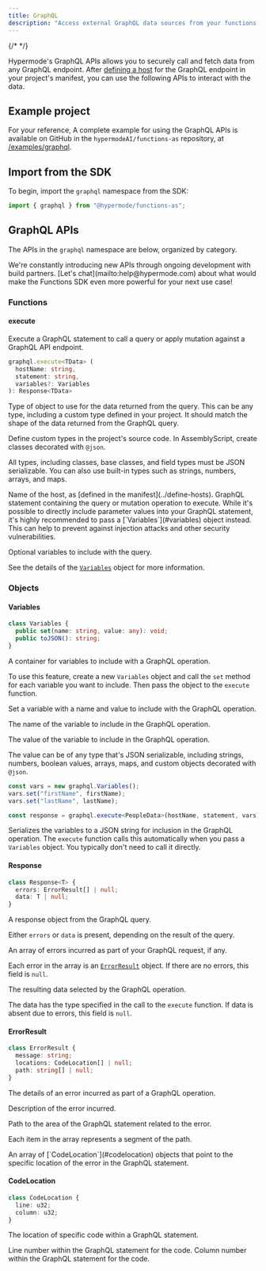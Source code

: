 ```yaml
---
title: GraphQL
description: "Access external GraphQL data sources from your functions."
---
```


{/* <!-- vale Google.Headings = NO --> */}

Hypermode's GraphQL APIs allows you to securely call and fetch data from any GraphQL endpoint.
After [defining a host](../define-hosts) for the GraphQL endpoint in your project's manifest,
you can use the following APIs to interact with the data.

## Example project

For your reference, A complete example for using the GraphQL APIs is available on GitHub in the
`hypermodeAI/functions-as` repository, at [/examples/graphql](https://github.com/hypermodeAI/functions-as/tree/main/examples/graphql).

## Import from the SDK

To begin, import the `graphql` namespace from the SDK:

<CodeGroup>

```ts AssemblyScript
import { graphql } from "@hypermode/functions-as";
```

</CodeGroup>

## GraphQL APIs

The APIs in the `graphql` namespace are below, organized by category.

<Tip>
  We're constantly introducing new APIs through ongoing development with build
  partners. [Let's chat](mailto:help@hypermode.com) about what would make the
  Functions SDK even more powerful for your next use case!
</Tip>

### Functions

#### execute

Execute a GraphQL statement to call a query or apply mutation against a GraphQL API endpoint.

<CodeGroup>

```ts AssemblyScript
graphql.execute<TData> (
  hostName: string,
  statement: string,
  variables?: Variables
): Response<TData>
```

</CodeGroup>

<ResponseField name="TData" type="Type" required>
  Type of object to use for the data returned from the query.
  This can be any type, including a custom type defined in your project.
  It should match the shape of the data returned from the GraphQL query.

<Tip>

Define custom types in the project's source code.
In AssemblyScript, create classes decorated with `@json`.

All types, including classes, base classes, and field types must be JSON serializable.
You can also use built-in types such as strings, numbers, arrays, and maps.

</Tip>

</ResponseField>

<ResponseField name="hostName" type="string" required>
  Name of the host, as [defined in the manifest](../define-hosts).
</ResponseField>

<ResponseField name="statement" type="string" required>
  GraphQL statement containing the query or mutation operation to execute.

<Warning>
  While it's possible to directly include parameter values into your GraphQL
  statement, it's highly recommended to pass a [`Variables`](#variables) object
  instead. This can help to prevent against injection attacks and other security
  vulnerabilities.
</Warning>

</ResponseField>

<ResponseField name="variables" type="Variables">

Optional variables to include with the query.

See the details of the [`Variables`](#variables) object for more information.

</ResponseField>

### Objects

#### Variables

<CodeGroup>

```ts AssemblyScript
class Variables {
  public set(name: string, value: any): void;
  public toJSON(): string;
}
```

</CodeGroup>

A container for variables to include with a GraphQL operation.

To use this feature, create a new `Variables` object and call the `set` method
for each variable you want to include. Then pass the object to the `execute` function.

<ResponseField name="set(name, value)">

Set a variable with a name and value to include with the GraphQL operation.

<Accordion title="Parameters">

<ResponseField name="name" type="string" required>
  The name of the variable to include in the GraphQL operation.
</ResponseField>

<ResponseField name="value" type="any" required>

The value of the variable to include in the GraphQL operation.

The value can be of any type that's JSON serializable, including strings, numbers,
boolean values, arrays, maps, and custom objects decorated with `@json`.

</ResponseField>

</Accordion>

<Accordion title="Example">

<CodeGroup>

```ts AssemblyScript
const vars = new graphql.Variables();
vars.set("firstName", firstName);
vars.set("lastName", lastName);

const response = graphql.execute<PeopleData>(hostName, statement, vars);
```

</CodeGroup>

</Accordion>

</ResponseField>

<ResponseField name="toJSON()" type="string">

Serializes the variables to a JSON string for inclusion in the GraphQL
operation. The `execute` function calls this automatically when you pass a
`Variables` object. You typically don't need to call it directly.

</ResponseField>

#### Response

<CodeGroup>

```ts AssemblyScript
class Response<T> {
  errors: ErrorResult[] | null;
  data: T | null;
}
```

</CodeGroup>

A response object from the GraphQL query.

Either `errors` or `data` is present, depending on the result of the query.

<ResponseField name="errors" type="ErrorResult[]">

An array of errors incurred as part of your GraphQL request, if any.

Each error in the array is an [`ErrorResult`](#errorresult) object.
If there are no errors, this field is `null`.

</ResponseField>

<ResponseField name="data" type="T">

The resulting data selected by the GraphQL operation.

The data has the type specified in the call to the `execute` function.
If data is absent due to errors, this field is `null`.

</ResponseField>

#### ErrorResult

<CodeGroup>

```ts AssemblyScript
class ErrorResult {
  message: string;
  locations: CodeLocation[] | null;
  path: string[] | null;
}
```

</CodeGroup>

The details of an error incurred as part of a GraphQL operation.

<ResponseField name="message" type="string">
  Description of the error incurred.
</ResponseField>

<ResponseField name="path" type="string[]">

Path to the area of the GraphQL statement related to the error.

Each item in the array represents a segment of the path.

</ResponseField>

<ResponseField name="locations" type="CodeLocation[]">
  An array of [`CodeLocation`](#codelocation) objects that point to the specific
  location of the error in the GraphQL statement.
</ResponseField>

#### CodeLocation

<CodeGroup>

```ts AssemblyScript
class CodeLocation {
  line: u32;
  column: u32;
}
```

</CodeGroup>

The location of specific code within a GraphQL statement.

<ResponseField name="line" type="u32">
  Line number within the GraphQL statement for the code.
</ResponseField>

<ResponseField name="column" type="u32">
  Column number within the GraphQL statement for the code.
</ResponseField>
